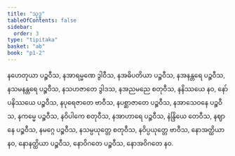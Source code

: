 ```yaml
---
title: "သုဒ္ဓ"
tableOfContents: false
sidebar:
  order: 3
type: "tipitaka"
basket: "ab"
book: "p1-2"
---
```



<DynamicBreadcrumb />

<Division number="63" book="p1-2" e="ch" v="37" p="492">

<Paragraph number="3091" book="p1-2">
နဟေတုယာ ပဉ္စဝီသ, နအာရမ္မဏေ ဒွါဝီသ, နအဓိပတိယာ ပဉ္စဝီသ, နအနန္တရေ ပဉ္စဝီသ, နသမနန္တရေ ပဉ္စဝီသ, နသဟဇာတေ ဒွါဒသ, နအညမညေ စတုဝီသ, နနိဿယေ နဝ, နော်ပနိဿယေ ပဉ္စဝီသ, နပုရေဇာတေ ဗာဝီသ, နပစ္ဆာဇာတေ ပဉ္စဝီသ, နအာသေဝနေ ပဉ္စဝီသ, နကမ္မေ ပဉ္စဝီသ, နဝိပါကေ စတုဝီသ, နအာဟာရေ ပဉ္စဝီသ, နဲန္ဒြိယေ တေဝီသ, နဈာနေ ပဉ္စဝီသ, နမဂ္ဂေ ပဉ္စဝီသ, နသမ္ပယုတ္တေ စတုဝီသ, နဝိပ္ပယုတ္တေ ဗာဝီသ, နောအတ္ထိယာ နဝ, နောနတ္ထိယာ ပဉ္စဝီသ, နောဝိဂတေ ပဉ္စဝီသ, နောအဝိဂတေ နဝ.
</Paragraph>
</Division>